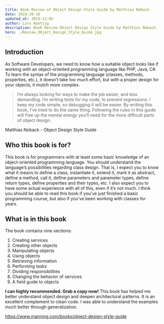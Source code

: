 ```yaml
---
title: Book Review of Object Design Style Guide by Matthias Noback
date: 2019-10-16
updated_at: 2019-12-05
author: Lars Roettig
description: Book Review Object Design Style Guide by Matthias Noback. It contains tips and facts to building software objects the way every developer should.
hero: ./Review_Object_Design_Style_Guide.jpg
---
```


## Introduction

As Software Developers, we need to know how a suitable object looks like if working with an object-oriented programming language
like PHP, Java, C#. To learn the syntax of the programming language (classes, methods, properties, etc.), it doesn’t take too much effort, but with a proper design for your objects, it mutch more complex.

> I’m always looking for ways to make the job easier, and less demanding. I’m writing tests for my code, to prevent regressions. I keep my code simple, so debugging it will be easier. By writing this book, I’ve tried to do the same thing. Following the rules in this guide will free up the mental energy you’ll need for the more difficult parts of object design.

Matthias Noback - Object Design Style Guide

## Who this book is for?

This book is for programmers with at least some basic knowledge of an object-oriented programming language. You should understand the language’s possibilities regarding class design. That is, I expect you to know what it means to define a class, instantiate it, extend it, mark it as abstract, define a method, call it, define parameters and parameter types, define return types, define properties and their types, etc.
I also expect you to have some actual experience with all of this, even if it’s not much. I think you should be able to read this book if you’ve just finished a basic programming course, but also if you’ve been working with classes for years.

## What is in this book

The book contains nine sections:

1. Creating services
2. Creating other objects
3. Manipulating objects
4. Using objects
5. Retrieving information
6. Performing tasks
7. Dividing responsibilities
8. Changing the behavior of services
9. A field guide to objects

**I can highly recommended. Grab a copy now!**
This book has helped me better understand object design and deepen architectural patterns. It is an excellent complement to clean code. I was able to understand the examples much better through generalization.

<Callout>
  <a
    href="https://www.manning.com/books/object-design-style-guide"
    target="_blank"
    rel="nofollow noopener noreferrer"
  >
    https://www.manning.com/books/object-design-style-guide
  </a>
</Callout>
